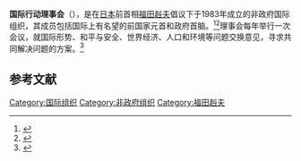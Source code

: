 '''国际行动理事会'''（{{lang-en|InterAction Council of Former Heads of State and Government}}），是在[[日本|日本]]前首相[[福田赳夫|福田赳夫]]倡议下于1983年成立的非政府国际组织，其成员包括国际上有名望的前国家元首和政府首脑。<ref>{{Cite web |url=http://news.xinhuanet.com/ziliao/2003-07/10/content_964885.htm |title=前政府首脑国际行动理事会 |accessdate=2013-09-18 |archive-date=2012-10-17 |archive-url=https://web.archive.org/web/20121017213313/http://news.xinhuanet.com/ziliao/2003-07/10/content_964885.htm |dead-url=no }}</ref><ref>{{Cite web |url=http://world.people.com.cn/GB/8212/60991/60992/4245449.html |title=国际行动理事会 |access-date=2016-06-16 |archive-date=2019-09-15 |archive-url=https://web.archive.org/web/20190915182847/http://world.people.com.cn/GB/8212/60991/60992/4245449.html |dead-url=yes }}</ref>理事会每年举行一次会议，就国际形势、和平与安全、世界经济、人口和环境等问题交换意见，寻求共同解决问题的方案。<ref>{{Cite web |url=http://gb.cri.cn/27824/2012/05/10/5951s3677892.htm |title=国际行动理事会第30届年会在天津开幕 |accessdate=2013-09-18 |archive-date=2016-08-28 |archive-url=https://web.archive.org/web/20160828185454/http://gb.cri.cn/27824/2012/05/10/5951s3677892.htm |dead-url=no }}</ref>

== 参考文献 ==
{{reflist}}

[[Category:国际组织|Category:国际组织]]
[[Category:非政府组织|Category:非政府组织]]
[[Category:福田赳夫|Category:福田赳夫]]